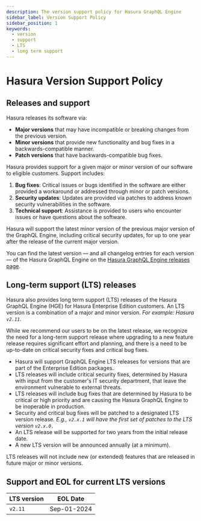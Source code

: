 ```yaml
---
description: The version support policy for Hasura GraphQL Engine
sidebar_label: Version Support Policy
sidebar_position: 1
keywords:
  - version
  - support
  - LTS
  - long term support
---
```


# Hasura Version Support Policy

## Releases and support

Hasura releases its software via:

- **Major versions** that may have incompatible or breaking changes from the previous version.
- **Minor versions** that provide new functionality and bug fixes in a backwards-compatible manner.
- **Patch versions** that have backwards-compatible bug fixes.

Hasura provides support for a given major or minor version of our software to eligible customers. Support includes:

1. **Bug fixes**: Critical issues or bugs identified in the software are either provided a workaround or addressed
   through minor or patch versions.
1. **Security updates**: Updates are provided via patches to address known security vulnerabilities in the software.
1. **Technical support**: Assistance is provided to users who encounter issues or have questions about the software.

Hasura will support the latest minor version of the previous major version of the GraphQL Engine, including critical
security updates, for up to one year after the release of the current major version.

You can find the latest version — and all changelog entries for each version — of the Hasura GraphQL Engine on the
[Hasura GraphQL Engine releases page](https://github.com/hasura/graphql-engine/releases).

## Long-term support (LTS) releases

Hasura also provides long term support (LTS) releases of the Hasura GraphQL Engine (HGE) for Hasura Enterprise Edition
customers. An LTS version is a combination of a major and minor version. _For example: Hasura `v2.11`_.

While we recommend our users to be on the latest release, we recognize the need for a long-term support release where
upgrading to a new feature release requires significant effort and planning, and there is a need to be up-to-date on
critical security fixes and critical bug fixes.

- Hasura will support GraphQL Engine LTS releases for versions that are part of the Enterprise Edition packages.
- LTS releases will include critical security fixes, determined by Hasura with input from the customer's IT security
  department, that leave the environment vulnerable to external threats.
- LTS releases will include bug fixes that are determined by Hasura to be critical or high priority and are causing the
  Hasura GraphQL Engine to be inoperable in production.
- Security and critical bug fixes will be patched to a designated LTS version release. _E.g., `v2.x.1` will have the
  first set of patches to the LTS version `v2.x.0.`_
- An LTS release will be supported for two years from the initial release date.
- A new LTS version will be announced annually (at a minimum).

LTS releases will not include new (or extended) features that are released in future major or minor versions.

## Support and EOL for current LTS versions

| LTS version | EOL Date    |
| ----------- | ----------- |
| `v2.11`     | Sep-01-2024 |
